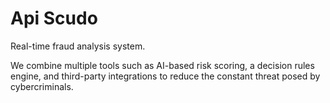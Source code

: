 
<HeroPattern />

# Api Scudo

Real-time fraud analysis system.

We combine multiple tools such as AI-based risk scoring, a decision rules engine, and third-party integrations to reduce the constant threat posed by cybercriminals.

